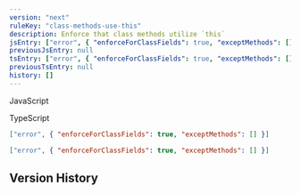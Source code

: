 ```yaml
---
version: "next"
ruleKey: "class-methods-use-this"
description: Enforce that class methods utilize `this`
jsEntry: ["error", { "enforceForClassFields": true, "exceptMethods": [] }]
previousJsEntry: null
tsEntry: ["error", { "enforceForClassFields": true, "exceptMethods": [] }]
previousTsEntry: null
history: []
---
```


<Tabs defaultValue="js">

<TabsList>
  <TabsTrigger value="js">
    <div className="flex gap-2 items-center">
      <RuleLevelIcon level="error" />
      <p>JavaScript</p>
    </div>
  </TabsTrigger>
  <TabsTrigger value="ts">
    <div className="flex gap-2 items-center">
      <RuleLevelIcon ts level="error" />
      <p>TypeScript</p>
    </div>
  </TabsTrigger>
</TabsList>

<TabsContent value="js">

```json
["error", { "enforceForClassFields": true, "exceptMethods": [] }]
```

</TabsContent>

<TabsContent value="ts">

```json
["error", { "enforceForClassFields": true, "exceptMethods": [] }]
```

</TabsContent>

</Tabs>

## Version History

<RuleHistory ruleKey="class-methods-use-this" />
